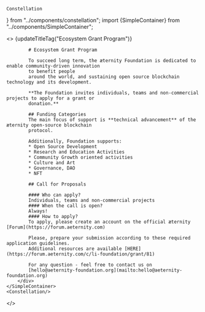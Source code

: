     Constellation
} from "../components/constellation"; import {SimpleContainer} from "../components/SimpleContainer";

<>
    {updateTitleTag("Ecosystem Grant Program")}
    <SimpleContainer>
        <div className="prose font-serif">

            # Ecosystem Grant Program

            To succeed long term, the æternity Foundation is dedicated to enable community-driven innovation
            to benefit people
            around the world, and sustaining open source blockchain technology and its development.

            **The Foundation invites individuals, teams and non-commercial projects to apply for a grant or
            donation.**

            ## Funding Categories
            The main focus of support is **technical advancement** of the æternity open-source blockchain
            protocol.

            Additionally, Foundation supports:
            * Open Source Development
            * Research and Education Activities
            * Community Growth oriented activities
            * Culture and Art
            * Governance, DAO
            * NFT

            ## Call for Proposals

            #### Who can apply?
            Individuals, teams and non-commercial projects
            #### When the call is open?
            Always!
            #### How to apply?
            To apply, please create an account on the official æternity [Forum](https://forum.aeternity.com)

            Please, prepare your submission according to these required application guidelines.
            Additional resources are available [HERE](https://forum.aeternity.com/c/li-foundation/grant/81)

            For any question - feel free to contact us on
            [hello@aeternity-foundation.org](mailto:hello@aeternity-foundation.org)
        </div>
    </SimpleContainer>
    <Constellation/>
</>